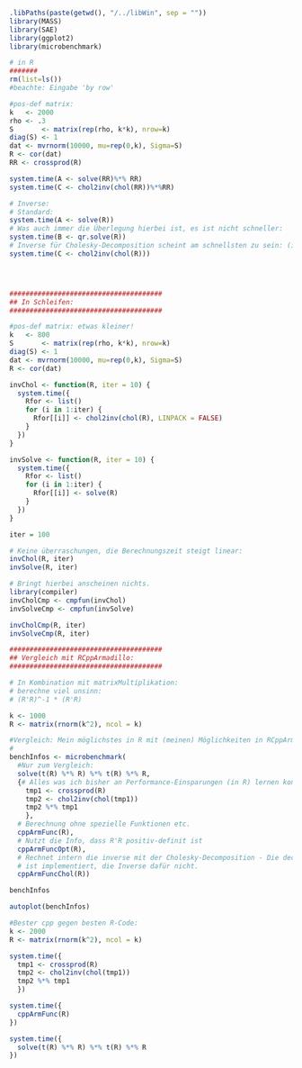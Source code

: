 
```r
.libPaths(paste(getwd(), "/../libWin", sep = ""))
library(MASS)
library(SAE)
library(ggplot2)
library(microbenchmark)
```


```r
# in R
#######
rm(list=ls())
#beachte: Eingabe 'by row'

#pos-def matrix:
k   <- 2000
rho <- .3
S       <- matrix(rep(rho, k*k), nrow=k)
diag(S) <- 1
dat <- mvrnorm(10000, mu=rep(0,k), Sigma=S)
R <- cor(dat)
RR <- crossprod(R)

system.time(A <- solve(RR)%*% RR)
system.time(C <- chol2inv(chol(RR))%*%RR) 

# Inverse:
# Standard:
system.time(A <- solve(R))
# Was auch immer die Überlegung hierbei ist, es ist nicht schneller:
system.time(B <- qr.solve(R))
# Inverse für Cholesky-Decomposition scheint am schnellsten zu sein: (immer noch langsam)
system.time(C <- chol2inv(chol(R))) 




######################################
## In Schleifen:
######################################

#pos-def matrix: etwas kleiner!
k   <- 800
S       <- matrix(rep(rho, k*k), nrow=k)
diag(S) <- 1
dat <- mvrnorm(10000, mu=rep(0,k), Sigma=S)
R <- cor(dat)

invChol <- function(R, iter = 10) {
  system.time({
    Rfor <- list()
    for (i in 1:iter) {
      Rfor[[i]] <- chol2inv(chol(R), LINPACK = FALSE)
    }
  })
}

invSolve <- function(R, iter = 10) {
  system.time({
    Rfor <- list()
    for (i in 1:iter) {
      Rfor[[i]] <- solve(R)
    }
  })
}

iter = 100

# Keine überraschungen, die Berechnungszeit steigt linear:
invChol(R, iter)
invSolve(R, iter)

# Bringt hierbei anscheinen nichts.
library(compiler)
invCholCmp <- cmpfun(invChol)
invSolveCmp <- cmpfun(invSolve)

invCholCmp(R, iter)
invSolveCmp(R, iter)

######################################
## Vergleich mit RCppArmadillo:
######################################

# In Kombination mit matrixMultiplikation:
# berechne viel unsinn:
# (R'R)^-1 * (R'R)

k <- 1000
R <- matrix(rnorm(k^2), ncol = k)

#Vergleich: Mein möglichstes in R mit (meinen) Möglichkeiten in RCppArmadillo
#
benchInfos <- microbenchmark(
  #Nur zum Vergleich:
  solve(t(R) %*% R) %*% t(R) %*% R,
  {# Alles was ich bisher an Performance-Einsparungen (in R) lernen konnte:
    tmp1 <- crossprod(R)
    tmp2 <- chol2inv(chol(tmp1))
    tmp2 %*% tmp1
    }, 
  # Berechnung ohne spezielle Funktionen etc.
  cppArmFunc(R), 
  # Nutzt die Info, dass R'R positiv-definit ist
  cppArmFuncOpt(R), 
  # Rechnet intern die inverse mit der Cholesky-Decomposition - Die decomposition
  # ist implementiert, die Inverse dafür nicht.
  cppArmFuncChol(R))

benchInfos

```

```r
autoplot(benchInfos)
```


```r
#Bester cpp gegen besten R-Code:
k <- 2000
R <- matrix(rnorm(k^2), ncol = k)

system.time({
  tmp1 <- crossprod(R)
  tmp2 <- chol2inv(chol(tmp1))
  tmp2 %*% tmp1
  })

system.time({
  cppArmFunc(R)
})

system.time({
  solve(t(R) %*% R) %*% t(R) %*% R
})

```

